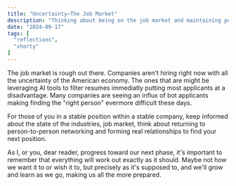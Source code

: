 ```yaml
---
title: "Uncertainty—The Job Market"
description: "Thinking about being on the job market and maintaining positivity."
date: "2024-09-17"
tags: [
  "reflections",
  "shorty"
]
---
```


The job market is rough out there. Companies aren't hiring right now with all the uncertainty of the American economy. The ones that are might be leveraging AI tools to filter resumes immediatly putting most applicants at a disadvantage. Many companies are seeing an influx of bot applicants making finding the "right person" evermore difficult these days.

For those of you in a stable position within a stable company, keep informed about the state of the industries, job market, think about returning to person-to-person networking and forming real relationships to find your next position.

As I, or you, dear reader, progress toward our next phase, it's important to remember that everything will work out exactly as it should. Maybe not how we want it to or wish it to, but precisely as it's supposed to, and we'll grow and learn as we go, making us all the more prepared.
